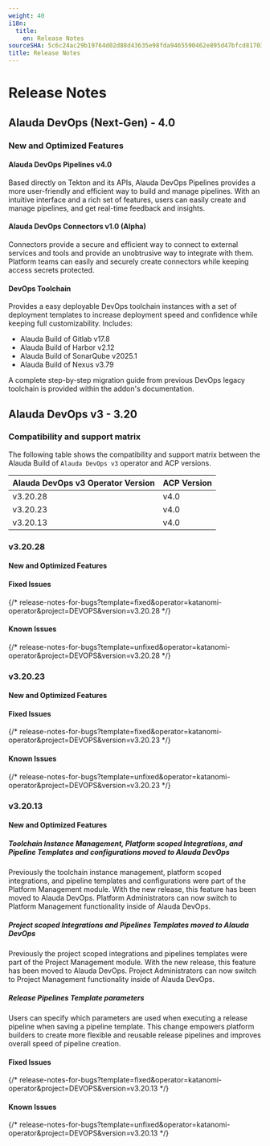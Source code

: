 ```yaml
---
weight: 40
i18n:
  title:
    en: Release Notes
sourceSHA: 5c6c24ac29b19764d02d88d43635e98fda9465590462e895d47bfcd81703629c
title: Release Notes
---
```


# Release Notes

## Alauda DevOps (Next-Gen) - 4.0

### New and Optimized Features

#### Alauda DevOps Pipelines v4.0

Based directly on Tekton and its APIs, Alauda DevOps Pipelines provides a more user-friendly and efficient way to build and manage pipelines. With an intuitive interface and a rich set of features, users can easily create and manage pipelines, and get real-time feedback and insights.

#### Alauda DevOps Connectors v1.0 (Alpha)

Connectors provide a secure and efficient way to connect to external services and tools and provide an unobtrusive way to integrate with them. Platform teams can easily and securely create connectors while keeping access secrets protected.

#### DevOps Toolchain

Provides a easy deployable DevOps toolchain instances with a set of deployment templates to increase deployment speed and confidence while keeping full customizability. Includes:

- Alauda Build of Gitlab v17.8
- Alauda Build of Harbor v2.12
- Alauda Build of SonarQube v2025.1
- Alauda Build of Nexus v3.79

A complete step-by-step migration guide from previous DevOps legacy toolchain is provided within the addon's documentation.

## Alauda DevOps v3 - 3.20

### Compatibility and support matrix

The following table shows the compatibility and support matrix between the Alauda Build of `Alauda DevOps v3` operator and ACP versions.

| Alauda DevOps v3 Operator Version |  ACP Version |
| --------------------------------- | --------------- |
| v3.20.28                        | v4.0 |
| v3.20.23                        | v4.0 |
| v3.20.13                        | v4.0 |


### v3.20.28

#### New and Optimized Features

#### Fixed Issues

{/* release-notes-for-bugs?template=fixed&operator=katanomi-operator&project=DEVOPS&version=v3.20.28 */}

#### Known Issues

{/* release-notes-for-bugs?template=unfixed&operator=katanomi-operator&project=DEVOPS&version=v3.20.28 */}

### v3.20.23

#### New and Optimized Features

#### Fixed Issues

{/* release-notes-for-bugs?template=fixed&operator=katanomi-operator&project=DEVOPS&version=v3.20.23 */}

#### Known Issues

{/* release-notes-for-bugs?template=unfixed&operator=katanomi-operator&project=DEVOPS&version=v3.20.23 */}


### v3.20.13

#### New and Optimized Features


##### Toolchain Instance Management, Platform scoped Integrations, and Pipeline Templates and configurations moved to Alauda DevOps

Previously the toolchain instance management, platform scoped integrations, and pipeline templates and configurations were part of the Platform Management module. With the new release, this feature has been moved to Alauda DevOps. Platform Administrators can now switch to Platform Management functionality inside of Alauda DevOps.

##### Project scoped Integrations and Pipelines Templates moved to Alauda DevOps

Previously the project scoped integrations and pipelines templates were part of the Project Management module. With the new release, this feature has been moved to Alauda DevOps. Project Administrators can now switch to Project Management functionality inside of Alauda DevOps.

##### Release Pipelines Template parameters

Users can specify which parameters are used when executing a release pipeline when saving a pipeline template. This change empowers platform builders to create more flexible and reusable release pipelines and improves overall speed of pipeline creation.

#### Fixed Issues

{/* release-notes-for-bugs?template=fixed&operator=katanomi-operator&project=DEVOPS&version=v3.20.13 */}

#### Known Issues

{/* release-notes-for-bugs?template=unfixed&operator=katanomi-operator&project=DEVOPS&version=v3.20.13 */}
